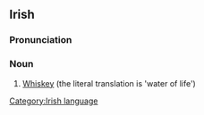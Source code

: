 ==Irish==
===Pronunciation===
{{IPA|[&#712;i&#643;k&#690;&#601; &#712;b&#690;h&#601;]}}
===Noun===
#[[Whiskey]] (the literal translation is 'water of life')

[[Category:Irish language]]